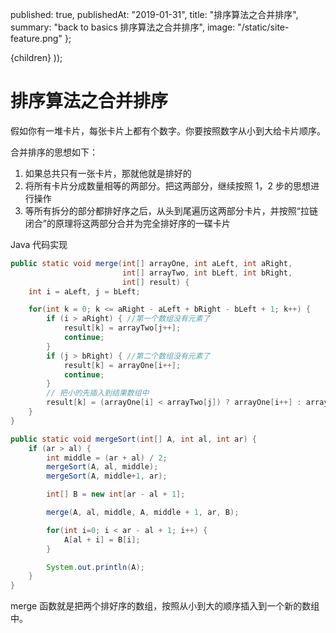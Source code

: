
  published: true,
  publishedAt: "2019-01-31",
  title: "排序算法之合并排序",
  summary: "back to basics 排序算法之合并排序",
  image: "/static/site-feature.png"
};

  <BlogPost path={router.pathname} meta={meta}>
    {children}
  </BlogPost>
));

# 排序算法之合并排序

假如你有一堆卡片，每张卡片上都有个数字。你要按照数字从小到大给卡片顺序。

合并排序的思想如下：

1.  如果总共只有一张卡片，那就他就是排好的
1.  将所有卡片分成数量相等的两部分。把这两部分，继续按照 1，2 步的思想进行操作
1.  等所有拆分的部分都排好序之后，从头到尾遍历这两部分卡片，并按照“拉链闭合”的原理将这两部分合并为完全排好序的一碟卡片

Java 代码实现

```java
public static void merge(int[] arrayOne, int aLeft, int aRight,
                         int[] arrayTwo, int bLeft, int bRight,
                         int[] result) {
    int i = aLeft, j = bLeft;

    for(int k = 0; k <= aRight - aLeft + bRight - bLeft + 1; k++) {
        if (i > aRight) { //第一个数组没有元素了
            result[k] = arrayTwo[j++];
            continue;
        }
        if (j > bRight) { //第二个数组没有元素了
            result[k] = arrayOne[i++];
            continue;
        }
        // 把小的先插入到结果数组中
        result[k] = (arrayOne[i] < arrayTwo[j]) ? arrayOne[i++] : arrayTwo[j++];
    }
}

public static void mergeSort(int[] A, int al, int ar) {
    if (ar > al) {
        int middle = (ar + al) / 2;
        mergeSort(A, al, middle);
        mergeSort(A, middle+1, ar);

        int[] B = new int[ar - al + 1];

        merge(A, al, middle, A, middle + 1, ar, B);

        for(int i=0; i < ar - al + 1; i++) {
            A[al + i] = B[i];
        }

        System.out.println(A);
    }
}
```

merge 函数就是把两个排好序的数组，按照从小到大的顺序插入到一个新的数组中。
